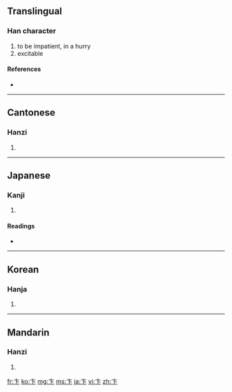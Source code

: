 {{also|下}}

==Translingual==

===Han character===
{{Han char|rn=25|rad=卜|as=02|sn=4|four=0023<sub>0</sub>|canj=卜卜 (YY)}}

# to be impatient, in a hurry
# excitable

====References====
* {{Han ref|kx=0157.280|dkj=02778|dj=0361.170|hdz=10092.030|uh=535E|ud=21342|bh=A4CB|bd=42187}}

----

==Cantonese==

===Hanzi===
{{yue-hanzi|jyut=|y=bin6}}

# {{defn|Cantonese|sort=卜02}}

----

==Japanese==

===Kanji===
{{ja-kanji|grade=|rs=卜02}}

# {{defn|Japanese|sort=卜02}}

====Readings====
* {{ja-readings|on=[[へん]] (hen), [[はん]] (han), [[べん]] (ben)|kun=[[のり]] (nori)}}

----

==Korean==

===Hanja===
{{ko-hanja|hangeul=변|rv=byeon|mr=pyŏn}}

# {{defn|Korean|sort=卜02}}

----

==Mandarin==

===Hanzi===
{{cmn-hanzi|pin=[[biàn]] ([[bian4]])|wg=pien<sup>4</sup>}}

# {{defn|Mandarin|sort=卜02}}

[[fr:卞]]
[[ko:卞]]
[[mg:卞]]
[[ms:卞]]
[[ja:卞]]
[[vi:卞]]
[[zh:卞]]
